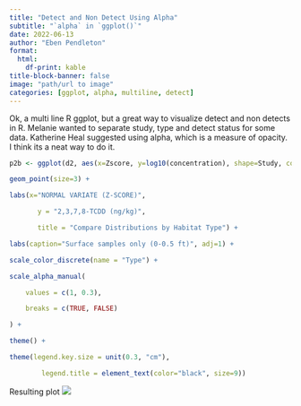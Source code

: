 ```yaml
---
title: "Detect and Non Detect Using Alpha"
subtitle: "`alpha` in `ggplot()`"
date: 2022-06-13
author: "Eben Pendleton"
format:
  html:
    df-print: kable
title-block-banner: false
image: "path/url to image"
categories: [ggplot, alpha, multiline, detect]
---
```


Ok, a multi line R ggplot, but a great way to visualize detect and non detects in R. Melanie wanted to separate study, type and detect status for some data. Katherine Heal suggested using alpha, which is a measure of opacity. I think its a neat way to do it.

```r
p2b <- ggplot(d2, aes(x=Zscore, y=log10(concentration), shape=Study, color=Type, alpha=detected)) +

geom_point(size=3) +

labs(x="NORMAL VARIATE (Z-SCORE)",

       y = "2,3,7,8-TCDD (ng/kg)",

       title = "Compare Distributions by Habitat Type") +

labs(caption="Surface samples only (0-0.5 ft)", adj=1) +

scale_color_discrete(name = "Type") +

scale_alpha_manual(

    values = c(1, 0.3),

    breaks = c(TRUE, FALSE)

) +

theme() +

theme(legend.key.size = unit(0.3, "cm"),

        legend.title = element_text(color="black", size=9))
```

Resulting plot ![](images/molr_jun13_2022.png)
